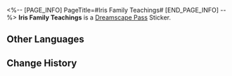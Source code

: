 <%-- [PAGE_INFO]
PageTitle=#Iris Family Teachings#
[END_PAGE_INFO] --%>
{{Stub|Location information}}
{{Item Infobox
|id          = 223735
|image       = Dreamscape Pass Sticker Text.png
|type        = Dreamscape Pass Sticker
|type2       = Stars in the Dream Stickers
|invCategory = 
|rarity      = 4
|effect      = 
|description = Digital stickers that can be used to decorate the pages of the Dreamtour Handbook. They come in many different styles.
|source1     = [[Investigate the Iris Family Crest at Dewlight Pavilion]]
}}
{{Description|"Weave beautiful dreams with music and dance."}}
'''Iris Family Teachings''' is a [[Dreamscape Pass]] Sticker.

==Other Languages==
{{Other Languages
|en   = Iris Family Teachings
|zhs  = 鸢尾花家训
|zht  = 鳶尾花家訓
|ja   = アイリス家家訓
|ko   = 붓꽃 가훈
|es   = Enseñanzas de la familia Iris
|fr   = Devise de la Maison Bel-Iris
|ru   = Наставления клана Ирисов
|th   = คำสอนของตระกูล Iris
|vi   = Phương Châm Của Gia Tộc Iris
|de   = Lehre der Familie Iris
|id   = Ajaran Iris Family
|pt   = Ensinamentos da Família Iris
}}

==Change History==
{{Change History|2.1}}